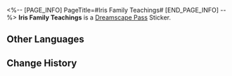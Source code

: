 <%-- [PAGE_INFO]
PageTitle=#Iris Family Teachings#
[END_PAGE_INFO] --%>
{{Stub|Location information}}
{{Item Infobox
|id          = 223735
|image       = Dreamscape Pass Sticker Text.png
|type        = Dreamscape Pass Sticker
|type2       = Stars in the Dream Stickers
|invCategory = 
|rarity      = 4
|effect      = 
|description = Digital stickers that can be used to decorate the pages of the Dreamtour Handbook. They come in many different styles.
|source1     = [[Investigate the Iris Family Crest at Dewlight Pavilion]]
}}
{{Description|"Weave beautiful dreams with music and dance."}}
'''Iris Family Teachings''' is a [[Dreamscape Pass]] Sticker.

==Other Languages==
{{Other Languages
|en   = Iris Family Teachings
|zhs  = 鸢尾花家训
|zht  = 鳶尾花家訓
|ja   = アイリス家家訓
|ko   = 붓꽃 가훈
|es   = Enseñanzas de la familia Iris
|fr   = Devise de la Maison Bel-Iris
|ru   = Наставления клана Ирисов
|th   = คำสอนของตระกูล Iris
|vi   = Phương Châm Của Gia Tộc Iris
|de   = Lehre der Familie Iris
|id   = Ajaran Iris Family
|pt   = Ensinamentos da Família Iris
}}

==Change History==
{{Change History|2.1}}